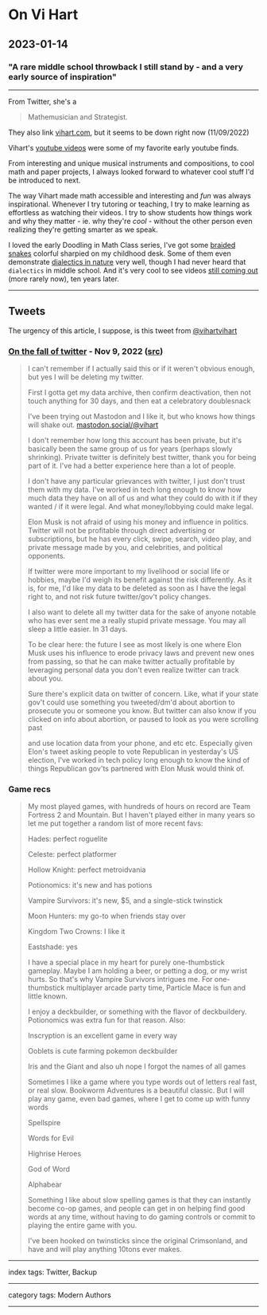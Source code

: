 # On Vi Hart

## 2023-01-14

### "A rare middle school throwback I still stand by - and a very early source of inspiration"

---

From Twitter, she's a

> Mathemusician and Strategist.

They also link [vihart.com](http://vihart.com/), but it seems to be down right now (11/09/2022)

Vihart's [youtube videos](https://www.youtube.com/user/Vihart) were some of my favorite early youtube finds.

From interesting and unique musical instruments and compositions, to cool math and paper projects, I always looked forward to whatever cool stuff I'd be introduced to next.

The way Vihart made math accessible and interesting and _fun_ was always inspirational. Whenever I try tutoring or teaching, I try to make learning as effortless as watching their videos. I try to show students how things work and why they matter - ie. why they're _cool_ - without the other person even realizing they're getting smarter as we speak.

I loved the early Doodling in Math Class series, I've got some [braided snakes](https://youtu.be/heKK95DAKms) colorful sharpied on my childhood desk. Some of them even demonstrate [dialectics in nature](https://youtu.be/14-NdQwKz9w) very well, though I had never heard that `dialectics` in middle school. And it's very cool to see videos [still coming out](https://youtu.be/Twik7wqdwZU) (more rarely now), ten years later. 

---

## Tweets

The urgency of this article, I suppose, is this tweet from [@vihartvihart](https://twitter.com/vihartvihart)

### [On the fall of twitter](/posts/on-the-fall-of-twitter) - Nov 9, 2022 ([src](https://twitter.com/vihartvihart/status/1590503401674395648))

> I can't remember if I actually said this or if it weren't obvious enough, but yes I will be deleting my twitter.
>
> First I gotta get my data archive, then confirm deactivation, then not touch anything for 30 days, and then eat a celebratory doublesnack
>
> I've been trying out Mastodon and I like it, but who knows how things will shake out. [mastodon.social/@vihart](https://mastodon.social/@vihart)
>
> I don't remember how long this account has been private, but it's basically been the same group of us for years (perhaps slowly shrinking). Private twitter is definitely best twitter, thank you for being part of it. I've had a better experience here than a lot of people.
>
> I don't have any particular grievances with twitter, I just don't trust them with my data. I've worked in tech long enough to know how much data they have on all of us and what they could do with it if they wanted / if it were legal. And what money/lobbying could make legal.
>
> Elon Musk is not afraid of using his money and influence in politics. Twitter will not be profitable through direct advertising or subscriptions, but he has every click, swipe, search, video play, and private message made by you, and celebrities, and political opponents.
>
> If twitter were more important to my livelihood or social life or hobbies, maybe I'd weigh its benefit against the risk differently. As it is, for me, I'd like my data to be deleted as soon as I have the legal right to, and not risk future twitter/gov't policy changes.
>
> I also want to delete all my twitter data for the sake of anyone notable who has ever sent me a really stupid private message. You may all sleep a little easier. In 31 days.
>
> To be clear here: the future I see as most likely is one where Elon Musk uses his influence to erode privacy laws and prevent new ones from passing, so that he can make twitter actually profitable by leveraging personal data you don't even realize twitter can track about you.
>
> Sure there's explicit data on twitter of concern. Like, what if your state gov't could use something you tweeted/dm'd about abortion to prosecute you or someone you know. But twitter can also know if you clicked on info about abortion, or paused to look as you were scrolling past
>
> and use location data from your phone, and etc etc. Especially given Elon's tweet asking people to vote Republican in yesterday's US election, I've worked in tech policy long enough to know the kind of things Republican gov'ts partnered with Elon Musk would think of.

### Game recs

> My most played games, with hundreds of hours on record are Team Fortress 2 and Mountain. But I haven't played either in many years so let me put together a random list of more recent favs:
>
> Hades: perfect roguelite
>
> Celeste: perfect platformer
>
> Hollow Knight: perfect metroidvania
>
> Potionomics: it's new and has potions
>
> Vampire Survivors: it's new, $5, and a single-stick twinstick
>
> Moon Hunters: my go-to when friends stay over
>
> Kingdom Two Crowns: I like it
>
> Eastshade: yes
>
> I have a special place in my heart for purely one-thumbstick gameplay. Maybe I am holding a beer, or petting a dog, or my wrist hurts. So that's why Vampire Survivors intrigues me. For one-thumbstick multiplayer arcade party time, Particle Mace is fun and little known.
>
> I enjoy a deckbuilder, or something with the flavor of deckbuildery. Potionomics was extra fun for that reason. Also:
>
> Inscryption is an excellent game in every way
>
> Ooblets is cute farming pokemon deckbuilder
>
> Iris and the Giant and also uh nope I forgot the names of all games
>
> Sometimes I like a game where you type words out of letters real fast, or real slow. Bookworm Adventures is a beautiful classic. But I will play any game, even bad games, where I get to come up with funny words
>
> Spellspire
>
> Words for Evil
>
> Highrise Heroes
>
> God of Word
>
> Alphabear
>
> Something I like about slow spelling games is that they can instantly become co-op games, and people can get in on helping find good words at any time, without having to do gaming controls or commit to playing the entire game with you.
>
> I've been hooked on twinsticks since the original Crimsonland, and have and will play anything 10tons ever makes.

---

index tags: Twitter, Backup

---

category tags: Modern Authors

---
